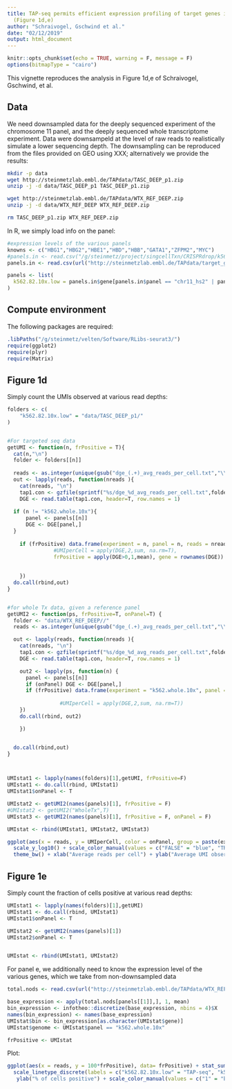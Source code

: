 ```yaml
---
title: TAP-seq permits efficient expression profiling of target genes in single cells
  (Figure 1d,e)
author: "Schraivogel, Gschwind et al."
date: "02/12/2019"
output: html_document
---
```


```r
knitr::opts_chunk$set(echo = TRUE, warning = F, message = F)
options(bitmapType = "cairo")
```

This vignette reproduces the analysis in Figure 1d,e of Schraivogel, Gschwind, et al. 

## Data

We need downsampled data for the deeply sequenced experiment of the chromosome 11 panel, and the deeply sequenced whole transcriptome experiment. Data were downsampeld at the level of raw reads to realistically simulate a lower sequencing depth. The downsampling can be reproduced from the files provided on GEO using XXX; alternatively we provide the results:

```sh
mkdir -p data
wget http://steinmetzlab.embl.de/TAPdata/TASC_DEEP_p1.zip
unzip -j -d data/TASC_DEEP_p1 TASC_DEEP_p1.zip

wget http://steinmetzlab.embl.de/TAPdata/WTX_REF_DEEP.zip
unzip -j -d data/WTX_REF_DEEP WTX_REF_DEEP.zip

rm TASC_DEEP_p1.zip WTX_REF_DEEP.zip
```

In R, we simply load info on the panel:

```r
#expression levels of the various panels
knowns <- c("HBG1","HBG2","HBE1","HBD","HBB","GATA1","ZFPM2","MYC")
#panels.in <- read.csv("/g/steinmetz/project/singcellTxn/CRISPRdrop/k562_enhancer_cropseq/tapseq_manuscript/meta_data/target_genes_validation.csv", stringsAsFactors = F)
panels.in <- read.csv(url("http://steinmetzlab.embl.de/TAPdata/target_genes_validation.csv"), stringsAsFactors = F)

panels <- list(
  k562.82.10x.low = panels.in$gene[panels.in$panel == "chr11_hs2" | panels.in$gene %in% knowns]
)

```

## Compute environment

The following packages are required:

```r

.libPaths("/g/steinmetz/velten/Software/RLibs-seurat3/")
require(ggplot2)
require(plyr)
require(Matrix)
```

## Figure 1d

Simply count the UMIs observed at various read depths:

```r

folders <- c(
    "k562.82.10x.low" = "data/TASC_DEEP_p1/"
)


#For targeted seq data
getUMI <- function(n, frPositive = T){
  cat(n,"\n")
  folder <- folders[[n]]
  
  reads <- as.integer(unique(gsub("dge_(.+)_avg_reads_per_cell.txt","\\1",list.files(folder,"dge_.+_avg_reads_per_cell.txt"))))
  out <- lapply(reads, function(nreads ){
    cat(nreads, "\n")
    tap1.con <- gzfile(sprintf("%s/dge_%d_avg_reads_per_cell.txt",folder,nreads))
    DGE <- read.table(tap1.con, header=T, row.names = 1)
    
  if (n != "k562.whole.10x"){
      panel <- panels[[n]]
      DGE <- DGE[panel,]
  }
    
    if (frPositive) data.frame(experiment = n, panel = n, reads = nreads,
               #UMIperCell = apply(DGE,2,sum, na.rm=T),
               frPositive = apply(DGE>0,1,mean), gene = rownames(DGE)) else data.frame(experiment = n, panel = n, reads = nreads,
                                                                                      UMIperCell = apply(DGE,2,sum, na.rm=T), onPanel =T)
    
    })
  do.call(rbind,out)
}


#for whole Tx data, given a reference panel
getUMI2 <- function(ps, frPositive=T, onPanel=T) {
  folder <- "data/WTX_REF_DEEP//"
  reads <- as.integer(unique(gsub("dge_(.+)_avg_reads_per_cell.txt","\\1",list.files(folder,"dge_.+_avg_reads_per_cell.txt"))))

  out <- lapply(reads, function(nreads ){
    cat(nreads, "\n")
    tap1.con <- gzfile(sprintf("%s/dge_%d_avg_reads_per_cell.txt",folder,nreads))
    DGE <- read.table(tap1.con, header=T, row.names = 1)

    out2 <- lapply(ps, function(n) {
      panel <- panels[[n]]
      if (onPanel) DGE <- DGE[panel,]
      if (frPositive) data.frame(experiment = "k562.whole.10x", panel = n, reads = nreads,frPositive = apply(DGE>0,1,mean), gene = rownames(DGE)) else data.frame(experiment = "k562.whole.10x", panel = n, reads = nreads,
                                                                                                                                                                  UMIperCell = apply(DGE,2,sum, na.rm=T), onPanel = onPanel)
                 #UMIperCell = apply(DGE,2,sum, na.rm=T))
    })
    do.call(rbind, out2)

    })


  do.call(rbind,out)
}



UMIstat1 <- lapply(names(folders)[1],getUMI, frPositive=F)
UMIstat1 <- do.call(rbind, UMIstat1)
UMIstat1$onPanel <- T

UMIstat2 <- getUMI2(names(panels)[1], frPositive = F)
#UMIstat2 <- getUMI2("WholeTx",T)
UMIstat3 <- getUMI2(names(panels)[1], frPositive = F, onPanel = F)

UMIstat <- rbind(UMIstat1, UMIstat2, UMIstat3)

ggplot(aes(x = reads, y = UMIperCell, color = onPanel, group = paste(experiment, onPanel)), data= UMIstat) + stat_summary(mapping = aes(linetype = experiment), fun.y = mean, geom = "line") + 
  scale_y_log10() + scale_color_manual(values = c("FALSE" = "blue", "TRUE" = "red"),labels = c("FALSE" = "Genome", "TRUE" = "Target panel"),name = "View") + scale_linetype_discrete(labels = c("k562.82.10x.low" = "TAP-seq", "k562.whole.10x" = "Whole Tx"), name = "Method") +
  theme_bw() + xlab("Average reads per cell") + ylab("Average UMI observed") + scale_x_log10() #scale_x_continuous(limits = c(1000,20000), breaks = seq(1000,20000,by=2000), labels = seq(1,20,by=2))

```

## Figure 1e

Simply count the fraction of cells positive at various read depths:



```r

UMIstat1 <- lapply(names(folders)[1],getUMI)
UMIstat1 <- do.call(rbind, UMIstat1)
UMIstat1$onPanel <- T

UMIstat2 <- getUMI2(names(panels)[1])
UMIstat2$onPanel <- T


UMIstat <- rbind(UMIstat1, UMIstat2)
```

For panel e, we additionally need to know the expression level of the various genes, which we take from non-downsampled data

```r

total.nods <- read.csv(url("http://steinmetzlab.embl.de/TAPdata/WTX_REF_Deep.counts.csv"), row.names=1)

base_expression <- apply(total.nods[panels[[1]],], 1, mean)
bin_expression <- infotheo::discretize(base_expression, nbins = 4)$X
names(bin_expression) <- names(base_expression)
UMIstat$bin <- bin_expression[as.character(UMIstat$gene)]
UMIstat$genome <- UMIstat$panel == "k562.whole.10x"

frPositive <- UMIstat
```

Plot:

```r
ggplot(aes(x = reads, y = 100*frPositive), data= frPositive) + stat_summary(aes(color =as.factor(bin), linetype = experiment, group= paste(experiment, bin) ), geom="line", fun.y=median) + 
  scale_linetype_discrete(labels = c("k562.82.10x.low" = "TAP-seq", "k562.whole.10x" = "Whole Tx"),name = "Method") + theme_bw() + xlab("Average reads per cell") + ylab("Average UMI observed") + scale_x_log10() +
   ylab("% of cells positive") + scale_color_manual(values = c("1" = "black","2"="blue","3"="red","4"="orange"), name = "Gene expression\nlevel") + scale_x_log10()#scale_x_continuous(limits = c(1000,20000), breaks = seq(1000,20000,by=2000), labels = seq(1,20,by=2))

```